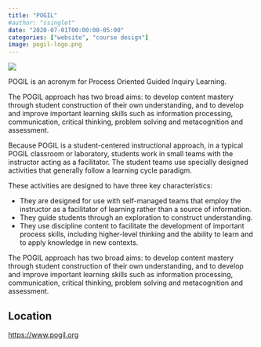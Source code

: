 ```yaml
---
title: "POGIL"
#author: "ssinglet"
date: "2020-07-01T00:00:00-05:00"
categories: ["website", "course design"]
image: pogil-logo.png
---
```


![](pogil-logo.png){}

POGIL is an acronym for Process Oriented Guided Inquiry Learning.

The POGIL approach has two broad aims: to develop content mastery through student construction of their own understanding, and to develop and improve important learning skills such as information processing, communication, critical thinking, problem solving and metacognition and assessment.

Because POGIL is a student-centered instructional approach, in a typical POGIL classroom or laboratory, students work in small teams with the instructor acting as a facilitator. The student teams use specially designed activities that generally follow a learning cycle paradigm.

These activities are designed to have three key characteristics:

-   They are designed for use with self-managed teams that employ the instructor as a facilitator of learning rather than a source of information.
-   They guide students through an exploration to construct understanding.
-   They use discipline content to facilitate the development of important process skills, including higher-level thinking and the ability to learn and to apply knowledge in new contexts.

The POGIL approach has two broad aims: to develop content mastery through student construction of their own understanding, and to develop and improve important learning skills such as information processing, communication, critical thinking, problem solving and metacognition and assessment.


## Location {#location}

<https://www.pogil.org>
